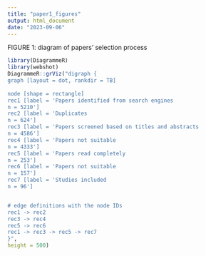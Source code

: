 ```yaml
---
title: "paper1_figures"
output: html_document
date: "2023-09-06"
---
```


FIGURE 1: diagram of papers' selection process
``` r
library(DiagrammeR)
library(webshot)
DiagrammeR::grViz("digraph {
graph [layout = dot, rankdir = TB]
 
node [shape = rectangle]        
rec1 [label = 'Papers identified from search engines
n = 5210']
rec2 [label = 'Duplicates
n = 624']
rec3 [label = 'Papers screened based on titles and abstracts
n = 4586']
rec4 [label = 'Papers not suitable
n = 4333']
rec5 [label = 'Papers read completely
n = 253']
rec6 [label = 'Papers not suitable
n = 157']
rec7 [label = 'Studies included
n = 96']


# edge definitions with the node IDs
rec1 -> rec2
rec3 -> rec4
rec5 -> rec6
rec1 -> rec3 -> rec5 -> rec7
}",
height = 500)
```

